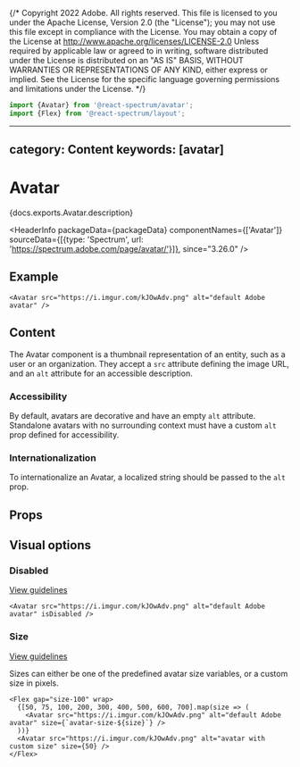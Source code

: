 {/* Copyright 2022 Adobe. All rights reserved.
This file is licensed to you under the Apache License, Version 2.0 (the "License");
you may not use this file except in compliance with the License. You may obtain a copy
of the License at http://www.apache.org/licenses/LICENSE-2.0
Unless required by applicable law or agreed to in writing, software distributed under
the License is distributed on an "AS IS" BASIS, WITHOUT WARRANTIES OR REPRESENTATIONS
OF ANY KIND, either express or implied. See the License for the specific language
governing permissions and limitations under the License. */}



```jsx import
import {Avatar} from '@react-spectrum/avatar';
import {Flex} from '@react-spectrum/layout';
```

---
category: Content
keywords: [avatar]
---

# Avatar

<PageDescription>{docs.exports.Avatar.description}</PageDescription>

<HeaderInfo
  packageData={packageData}
  componentNames={['Avatar']}
  sourceData={[{type: 'Spectrum', url: 'https://spectrum.adobe.com/page/avatar/'}]},
  since="3.26.0" />

## Example

```tsx example
<Avatar src="https://i.imgur.com/kJOwAdv.png" alt="default Adobe avatar" />
```

## Content

The Avatar component is a thumbnail representation of an entity, such as a user or an organization. They accept a `src` attribute defining the image URL, and an `alt` attribute for an accessible description.

### Accessibility

By default, avatars are decorative and have an empty `alt` attribute. Standalone avatars with no surrounding context must have a custom `alt` prop defined for accessibility.

### Internationalization

To internationalize an Avatar, a localized string should be passed to the `alt` prop.

## Props

<PropTable component={docs.exports.Avatar} links={docs.links} />

## Visual options

### Disabled
[View guidelines](https://spectrum.adobe.com/page/avatar/#Disabled)
```tsx example
<Avatar src="https://i.imgur.com/kJOwAdv.png" alt="default Adobe avatar" isDisabled />
```

### Size
[View guidelines](https://spectrum.adobe.com/page/avatar/#Size)

Sizes can either be one of the predefined avatar size variables, or a custom size in pixels.

```tsx example
<Flex gap="size-100" wrap>
  {[50, 75, 100, 200, 300, 400, 500, 600, 700].map(size => (
    <Avatar src="https://i.imgur.com/kJOwAdv.png" alt="default Adobe avatar" size={`avatar-size-${size}`} />
  ))}
  <Avatar src="https://i.imgur.com/kJOwAdv.png" alt="avatar with custom size" size={50} />
</Flex>
```
